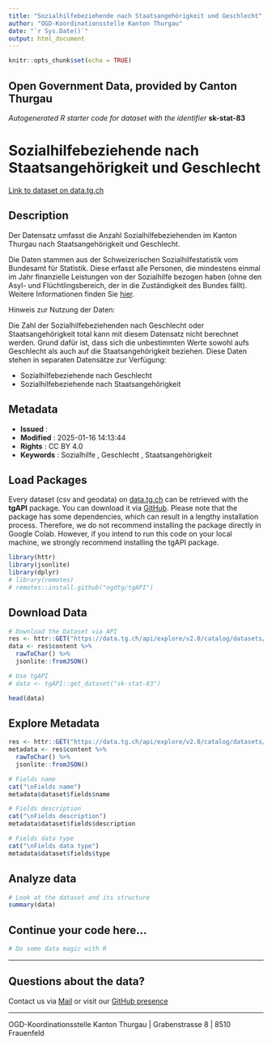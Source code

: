 ```yaml
---
title: "Sozialhilfebeziehende nach Staatsangehörigkeit und Geschlecht"
author: "OGD-Koordinationsstelle Kanton Thurgau"
date: "`r Sys.Date()`"
output: html_document
---
```


```r
knitr::opts_chunk$set(echo = TRUE)
```

## Open Government Data, provided by **Canton Thurgau**
*Autogenerated R starter code for dataset with the identifier* **sk-stat-83**


# **Sozialhilfebeziehende nach Staatsangehörigkeit und Geschlecht**

[Link to dataset on data.tg.ch](https://data.tg.ch/explore/dataset/sk-stat-83/information/)

## Description

<p>Der Datensatz umfasst die Anzahl Sozialhilfebeziehenden im Kanton Thurgau nach Staatsangehörigkeit und Geschlecht.</p><p>Die Daten stammen aus der Schweizerischen Sozialhilfestatistik vom Bundesamt für Statistik. Diese erfasst alle Personen, die mindestens einmal im Jahr finanzielle Leistungen von der Sozialhilfe bezogen haben (ohne den Asyl- und Flüchtlingsbereich, der in die Zuständigkeit des Bundes fällt). Weitere Informationen finden Sie <a href='https://www.bfs.admin.ch/bfs/de/home/statistiken/soziale-sicherheit/sozialhilfe/sozialhilfebeziehende/wirtschaftliche-sozialhilfe.html' target='_blank'>hier</a>.</p><p>Hinweis zur Nutzung der Daten: <br></p><p>Die Zahl der Sozialhilfebeziehenden nach Geschlecht oder Staatsangehörigkeit total kann mit diesem Datensatz nicht berechnet werden. Grund dafür ist, dass sich die unbestimmten Werte sowohl aufs Geschlecht als auch auf die Staatsangehörigkeit beziehen. Diese Daten stehen in separaten Datensätze zur Verfügung: </p><ul><li>Sozialhilfebeziehende nach Geschlecht</li><li>Sozialhilfebeziehende nach Staatsangehörigkeit</li></ul>

## Metadata

- **Issued**                   : 
- **Modified**                 : 2025-01-16 14:13:44
- **Rights**                   : CC BY 4.0
- **Keywords**                 : Sozialhilfe , Geschlecht , Staatsangehörigkeit

## Load Packages

Every dataset (csv and geodata) on [data.tg.ch](https://data.tg.ch/pages/start/) can be retrieved with the **tgAPI** package. You can download it via [GitHub](https://github.com/ogdtg/tgAPI). Please note that the package has some dependencies, which can result in a lengthy installation process. Therefore, we do not recommend installing the package directly in Google Colab. However, if you intend to run this code on your local machine, we strongly recommend installing the tgAPI package.

```r
library(httr)
library(jsonlite)
library(dplyr)
# library(remotes)
# remotes::install.github("ogdtg/tgAPI")

```


## Download Data


```r
# Download the Dataset via API
res <- httr::GET("https://data.tg.ch/api/explore/v2.0/catalog/datasets/sk-stat-83/exports/json")
data <- res$content %>%
  rawToChar() %>%
  jsonlite::fromJSON()

# Use tgAPI
# data <- tgAPI::get_dataset("sk-stat-83")

head(data)

```


## Explore Metadata

```r

res <- httr::GET("https://data.tg.ch/api/explore/v2.0/catalog/datasets/sk-stat-83")
metadata <- res$content %>%
  rawToChar() %>%
  jsonlite::fromJSON()

# Fields name
cat("\nFields name")
metadata$dataset$fields$name

# Fields description
cat("\nFields description")
metadata$dataset$fields$description

# Fields data type
cat("\nFields data type")
metadata$dataset$fields$type

```


## Analyze data

```r

# Look at the dataset and its structure
summary(data)

```


## Continue your code here...


```r
# Do some data magic with R
```

------------------------------------------------------------------------

## Questions about the data?

Contact us via [Mail](mailto:ogd@tg.ch) or visit our [GitHub presence](https://github.com/ogdtg)


------------------------------------------------------------------------

OGD-Koordinationsstelle Kanton Thurgau | Grabenstrasse 8 | 8510 Frauenfeld
